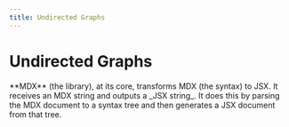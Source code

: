 ```yaml
---
title: Undirected Graphs
---
```



# Undirected Graphs

<Callout emoji="✅">
  **MDX** (the library), at its core, transforms MDX (the syntax) to JSX.
  It receives an MDX string and outputs a _JSX string_. It does this by parsing
  the MDX document to a syntax tree and then generates a JSX document from that tree. 
</Callout>
